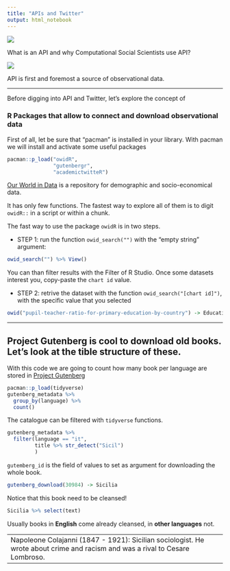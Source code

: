 ```yaml
---
title: "APIs and Twitter"
output: html_notebook
---
```


![](API0.png)

What is an API and why Computational Social Scientists use API?

![](API1.png)

API is first and foremost a source of observational data.

---

Before digging into API and Twitter, let's explore the concept of

### R Packages that allow to connect and download observational data

First of all, let be sure that "pacman" is installed in your library.
With pacman we will install and activate some useful packages

```r
pacman::p_load("owidR",
               "gutenbergr",
               "academictwitteR")
```

[Our World in Data](https://ourworldindata.org/) is a repository for demographic and socio-economical data.

It has only few functions. The fastest way to explore all of them is to digit `owidR::` in a script or within a chunk.

The fast way to use the package `owidR` is in two steps.

- STEP 1: run the function `owid_search("")` with the "empty string" argument:
```r
owid_search("") %>% View()
```

You can than filter results with the Filter of R Studio.
Once some datasets interest you, copy-paste the `chart id` value.

- STEP 2: retrive the dataset with the function `owid_search("[chart id]")`, with the specific value that you selected 


```r
owid("pupil-teacher-ratio-for-primary-education-by-country") -> Education
```

---

## Project Gutenberg is cool to download old books. Let's look at the tible structure of these.


With this code we are going to count how many book per language are stored in [Project Gutenberg](https://www.gutenberg.org/)

```r
pacman::p_load(tidyverse)
gutenberg_metadata %>%
  group_by(language) %>%
  count()
```

The catalogue can be filtered with `tidyverse` functions.

```r
gutenberg_metadata %>%
  filter(language == "it",
         title %>% str_detect("Sicil")
         )
```

`gutemberg_id` is the field of values to set as argument for downloading the whole book.

```r
gutenberg_download(30984) -> Sicilia
```

Notice that this book need to be cleansed!

```r
Sicilia %>% select(text)
```

Usually books in **English** come already cleansed, in **other languages** not.

---
Napoleone Colajanni (1847 - 1921): Sicilian sociologist. He wrote about crime and racism and was a rival to Cesare Lombroso. 
---
